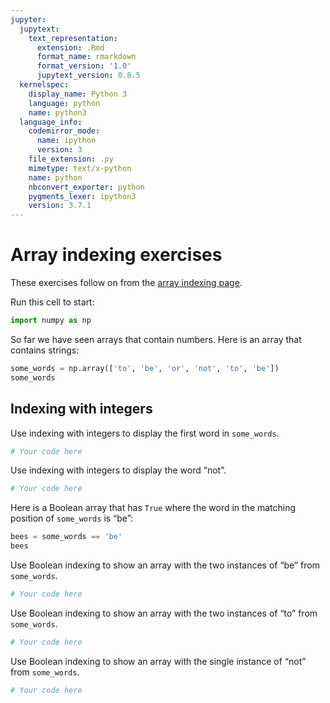 ```yaml
---
jupyter:
  jupytext:
    text_representation:
      extension: .Rmd
      format_name: rmarkdown
      format_version: '1.0'
      jupytext_version: 0.8.5
  kernelspec:
    display_name: Python 3
    language: python
    name: python3
  language_info:
    codemirror_mode:
      name: ipython
      version: 3
    file_extension: .py
    mimetype: text/x-python
    name: python
    nbconvert_exporter: python
    pygments_lexer: ipython3
    version: 3.7.1
---
```


# Array indexing exercises

These exercises follow on from the [array indexing page](../arrays/array_indexing).

Run this cell to start:

```python
import numpy as np
```

So far we have seen arrays that contain numbers. Here is an
array that contains strings:

```python
some_words = np.array(['to', 'be', 'or', 'not', 'to', 'be'])
some_words
```

## Indexing with integers

Use indexing with integers to display the first word in
`some_words`.

```python
# Your code here
```

Use indexing with integers to display the word "not".

```python
# Your code here
```

Here is a Boolean array that has `True` where the word in the matching position of `some_words` is "be":

```python
bees = some_words == 'be'
bees
```

Use Boolean indexing to show an array with the two instances of "be" from `some_words`.


```python
# Your code here
```

Use Boolean indexing to show an array with the two instances of "to" from `some_words`.

```python
# Your code here
```

Use Boolean indexing to show an array with the single instance
of "not" from `some_words`.

```python
# Your code here
```
